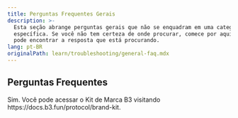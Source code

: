 ```yaml
---
title: Perguntas Frequentes Gerais
description: >-
  Esta seção abrange perguntas gerais que não se enquadram em uma categoria
  específica. Se você não tem certeza de onde procurar, comece por aqui - você
  pode encontrar a resposta que está procurando.
lang: pt-BR
originalPath: learn/troubleshooting/general-faq.mdx
---
```

## Perguntas Frequentes

<Accordion title="Existe um Kit de Marca B3 que eu possa usar para criação de conteúdo?">
  Sim. Você pode acessar o Kit de Marca B3 visitando https://docs.b3.fun/protocol/brand-kit.
</Accordion>
